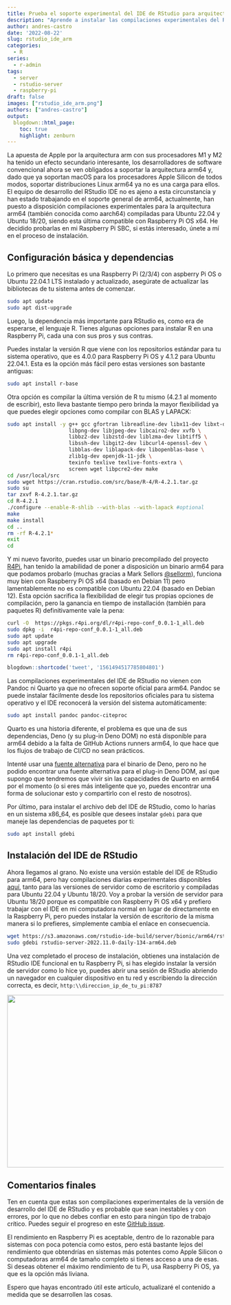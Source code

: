 ```yaml
---
title: Prueba el soporte experimental del IDE de RStudio para arquitecturas arm64
description: "Aprende a instalar las compilaciones experimentales del RStudio IDE para arm64 en una Raspberry Pi SBC, compatible con Raspberry Pi OS y Ubuntu 22.04.1."
author: andres-castro
date: '2022-08-22'
slug: rstudio_ide_arm
categories:
  - R
series: 
  - r-admin
tags:
  - server
  - rstudio-server
  - raspberry-pi
draft: false
images: ["rstudio_ide_arm.png"]
authors: ["andres-castro"]
output:
  blogdown::html_page:
    toc: true
    highlight: zenburn
---
```


La apuesta de Apple por la arquitectura arm con sus procesadores M1 y M2 ha tenido un efecto secundario interesante, los desarrolladores de software convencional ahora se ven obligados a soportar la arquitectura arm64 y, dado que ya soportan macOS para los procesadores Apple Silicon de todos modos, soportar distribuciones Linux arm64 ya no es una carga para ellos. El equipo de desarrollo del RStudio IDE no es ajeno a esta circunstancia y han estado trabajando en el soporte general de arm64, actualmente, han puesto a disposición compilaciones experimentales para la arquitectura arm64 (también conocida como aarch64) compiladas para Ubuntu 22.04 y Ubuntu 18/20, siendo esta última compatible con Raspberry Pi OS x64. He decidido probarlas en mi Raspberry Pi SBC, si estás interesado, únete a mí en el proceso de instalación.

## Configuración básica y dependencias

Lo primero que necesitas es una Raspberry Pi (2/3/4) con aspberry Pi OS o Ubuntu 22.04.1 LTS instalado y actualizado, asegúrate de actualizar las bibliotecas de tu sistema antes de comenzar.

```bash
sudo apt update
sudo apt dist-upgrade
```

Luego, la dependencia más importante para RStudio es, como era de esperarse, el lenguaje R. Tienes algunas opciones para instalar R en una Raspberry Pi, cada una con sus pros y sus contras.

Puedes instalar la versión R que viene con los repositorios estándar para tu sistema operativo, que es 4.0.0 para Raspberry Pi OS y 4.1.2 para Ubuntu 22.04.1. Esta es la opción más fácil pero estas versiones son bastante antiguas:

```bash
sudo apt install r-base
```

Otra opción es compilar la última versión de R tu mismo (4.2.1 al momento de escribir), esto lleva bastante tiempo pero brinda la mayor flexibilidad ya que puedes elegir opciones como compilar con BLAS y LAPACK:

```bash
sudo apt install -y g++ gcc gfortran libreadline-dev libx11-dev libxt-dev \
                    libpng-dev libjpeg-dev libcairo2-dev xvfb \
                    libbz2-dev libzstd-dev liblzma-dev libtiff5 \
                    libssh-dev libgit2-dev libcurl4-openssl-dev \
                    libblas-dev liblapack-dev libopenblas-base \
                    zlib1g-dev openjdk-11-jdk \
                    texinfo texlive texlive-fonts-extra \
                    screen wget libpcre2-dev make 
cd /usr/local/src
sudo wget https://cran.rstudio.com/src/base/R-4/R-4.2.1.tar.gz
sudo su
tar zxvf R-4.2.1.tar.gz
cd R-4.2.1
./configure --enable-R-shlib --with-blas --with-lapack #optional
make
make install
cd ..
rm -rf R-4.2.1*
exit
cd
```

Y mi nuevo favorito, puedes usar un binario precompilado del proyecto [R4Pi](https://r4pi.org/ "R for the Raspberry Pi"), han tenido la amabilidad de poner a disposición un binario arm64 para que podamos probarlo (muchas gracias a Mark Sellors [@sellorm](https://twitter.com/sellorm)), funciona muy bien con Raspberry Pi OS x64 (basado en Debian 11) pero lamentablemente no es compatible con Ubuntu 22.04 (basado en Debian 12). Esta opción sacrifica la flexibilidad de elegir tus propias opciones de compilación, pero la ganancia en tiempo de installación (también para paquetes R) definitivamente vale la pena:

```bash
curl -O  https://pkgs.r4pi.org/dl/r4pi-repo-conf_0.0.1-1_all.deb
sudo dpkg -i  r4pi-repo-conf_0.0.1-1_all.deb
sudo apt update
sudo apt upgrade
sudo apt install r4pi
rm r4pi-repo-conf_0.0.1-1_all.deb
```

```r
blogdown::shortcode('tweet', '1561494517785804801')
```

Las compilaciones experimentales del IDE de RStudio no vienen con Pandoc ni Quarto ya que no ofrecen soporte oficial para arm64. Pandoc se puede instalar fácilmente desde los repositorios oficiales para tu sistema operativo y el IDE reconocerá la versión del sistema automáticamente:

```bash
sudo apt install pandoc pandoc-citeproc
```

Quarto es una historia diferente, el problema es que una de sus dependencias, Deno (y su plug-in Deno DOM) no está disponible para arm64 debido a la falta de GitHub Actions runners arm64, lo que hace que los flujos de trabajo de CI/CD no sean prácticos.

Intenté usar una [fuente alternativa](https://github.com/LukeChannings/deno-arm64) para el binario de Deno, pero no he podido encontrar una fuente alternativa para el plug-in Deno DOM, así que supongo que tendremos que vivir sin las capacidades de Quarto en arm64 por el momento (o si eres más inteligente que yo, puedes encontrar una forma de solucionar esto y compartirlo con el resto de nosotros).

Por último, para instalar el archivo deb del IDE de RStudio, como lo harías en un sistema x86_64, es posible que desees instalar `gdebi` para que maneje las dependencias de paquetes por ti:

```bash
sudo apt install gdebi
```

## Instalación del IDE de RStudio

Ahora llegamos al grano. No existe una versión estable del IDE de RStudio para arm64, pero hay compilaciones diarias experimentales disponibles [aquí](https://dailies.rstudio.com/rstudio/elsbeth-geranium/), tanto para las versiones de servidor como de escritorio y compiladas para Ubuntu 22.04 y Ubuntu 18/20. Voy a probar la versión de servidor para Ubuntu 18/20 porque es compatible con Raspberry Pi OS x64 y prefiero trabajar con el IDE en mi computadora normal en lugar de directamente en la Raspberry Pi, pero puedes instalar la versión de escritorio de la misma manera si lo prefieres, simplemente cambia el enlace en consecuencia.

```bash
wget https://s3.amazonaws.com/rstudio-ide-build/server/bionic/arm64/rstudio-server-2022.11.0-daily-134-arm64.deb
sudo gdebi rstudio-server-2022.11.0-daily-134-arm64.deb
```

Una vez completado el proceso de instalación, obtienes una instalación de RStudio IDE funcional en tu Raspberry Pi, si has elegido instalar la versión de servidor como lo hice yo, puedes abrir una sesión de RStudio abriendo un navegador en cualquier dispositivo en tu red y escribiendo la dirección correcta, es decir, `http:\\direccion_ip_de_tu_pi:8787`

![](/post/2022-08-20-rstudio_ide_arm.en_files/rstudio_ide.jpg){width=800px height=400px}

## Comentarios finales

Ten en cuenta que estas son compilaciones experimentales de la versión de desarrollo del IDE de RStudio y es probable que sean inestables y con errores, por lo que no debes confiar en esto para ningún tipo de trabajo crítico. Puedes seguir el progreso en este [GitHub issue](https://github.com/rstudio/rstudio/issues/8809).

El rendimiento en Raspberry Pi es aceptable, dentro de lo razonable para sistemas con poca potencia como estos, pero está bastante lejos del rendimiento que obtendrías en sistemas más potentes como Apple Silicon o computadoras arm64 de tamaño completo si tienes acceso a una de esas. Si deseas obtener el máximo rendimiento de tu Pi, usa Raspberry Pi OS, ya que es la opción más liviana.

Espero que hayas encontrado útil este artículo, actualizaré el contenido a medida que se desarrollen las cosas.
